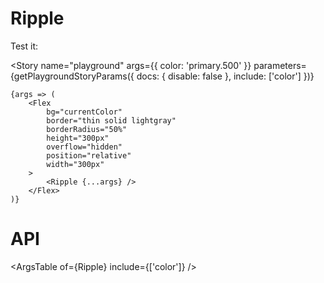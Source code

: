 
<Meta title="Components/Ripple" component={Ripple} decorators={[RippleDecorator]} />

# Ripple

Test it:

<Story
	name="playground"
	args={{ color: 'primary.500' }}
	parameters={getPlaygroundStoryParams({
		docs: { disable: false },
		include: ['color']
	})}
>
	{args => (
		<Flex
			bg="currentColor"
			border="thin solid lightgray"
			borderRadius="50%"
			height="300px"
			overflow="hidden"
			position="relative"
			width="300px"
		>
			<Ripple {...args} />
		</Flex>
	)}
</Story>

# API

<ArgsTable of={Ripple} include={['color']} />
